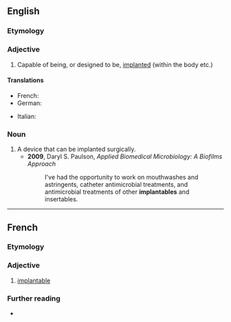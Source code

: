 ==English==
{{wp|implant}}

===Etymology===
{{suffix|en|implant|able}}

===Adjective===
{{en-adj}}

# Capable of being, or designed to be, [[implanted]] (within the body etc.)

====Translations====
{{trans-top|Capable of being implanted}}
* French: {{t+|fr|implantable}}
* German: {{t|de|implantierbar}}
{{trans-mid}}
* Italian: {{t|it|impiantabile}}
{{trans-bottom}}

===Noun===
{{en-noun}}

# A device that can be implanted surgically.
#* '''2009''', Daryl S. Paulson, ''Applied Biomedical Microbiology: A Biofilms Approach''
#*: I've had the opportunity to work on mouthwashes and astringents, catheter antimicrobial treatments, and antimicrobial treatments of other '''implantables''' and insertables.

----

==French==

===Etymology===
{{af|fr|implanter|-able}}

===Adjective===
{{fr-adj}}

# [[#English|implantable]]

===Further reading===
* {{R:TLFi}}